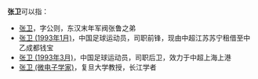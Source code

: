 '''张卫'''可以指：
* [[张卫|张卫]]，字公则，东汉末年军阀张鲁之弟
* [[张卫_(1993年1月)|张卫 (1993年1月)]]，中国足球运动员，司职前锋，现由中超江苏苏宁租借至中乙成都钱宝
* [[张卫_(1993年3月)|张卫 (1993年3月)]]，中国足球运动员，司职后卫，效力于中超上海上港
* [[张卫_(微电子学家)|张卫 (微电子学家)]]，复旦大学教授，长江学者

{{Disambig|wei|Cat=二字张姓人名消歧义|张}}
